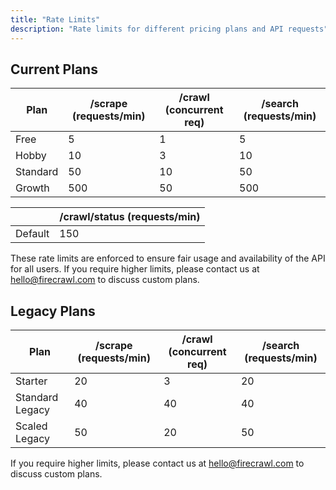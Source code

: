 ```yaml
---
title: "Rate Limits"
description: "Rate limits for different pricing plans and API requests"
---
```


## Current Plans

| Plan       | /scrape (requests/min) | /crawl (concurrent req) | /search (requests/min) |
|------------|------------------------|-----------------------|------------------------|
| Free       | 5                     | 1                     | 5                      |
| Hobby      | 10                    | 3                     | 10                     |
| Standard        | 50                    | 10                    | 50                     |
| Growth | 500                   | 50                  | 500                   |




|        | /crawl/status (requests/min) |
|------------|-----------------------------|
| Default    | 150                         |

These rate limits are enforced to ensure fair usage and availability of the API for all users. If you require higher limits, please contact us at [hello@firecrawl.com](mailto:hello@firecrawl.com) to discuss custom plans.

## Legacy Plans

| Plan             | /scrape (requests/min) | /crawl (concurrent req) | /search (requests/min) |
|------------------|------------------------|-------------------------|------------------------|
| Starter          | 20                     | 3                       | 20                     |
| Standard Legacy  | 40                     | 40                      | 40                     |
| Scaled Legacy    | 50                    | 20                     | 50                    |

If you require higher limits, please contact us at [hello@firecrawl.com](mailto:hello@firecrawl.com) to discuss custom plans.
